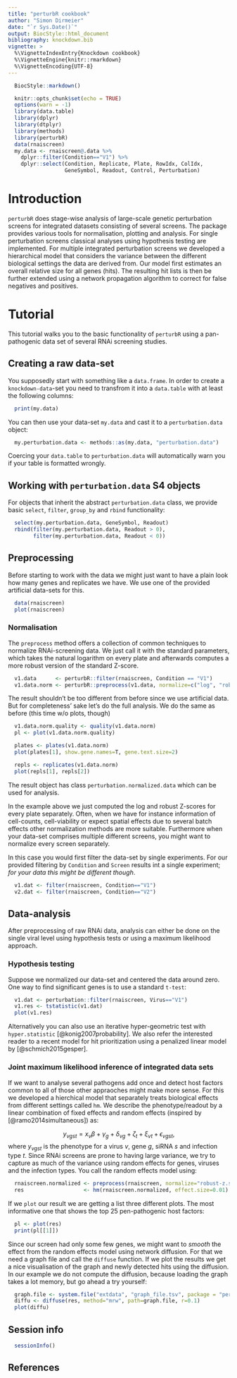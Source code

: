 ```yaml
---
title: "perturbR cookbook"
author: "Simon Dirmeier"
date: "`r Sys.Date()`"
output: BiocStyle::html_document
bibliography: knockdown.bib
vignette: >
  %\VignetteIndexEntry{Knockdown cookbook}
  %\VignetteEngine{knitr::rmarkdown}
  %\VignetteEncoding{UTF-8}
---
```

```r
  BiocStyle::markdown()
```

```r
  knitr::opts_chunk$set(echo = TRUE)
  options(warn = -1)
  library(data.table)
  library(dplyr)
  library(dtplyr)
  library(methods)
  library(perturbR)
  data(rnaiscreen)
  my.data <- rnaiscreen@.data %>%
    dplyr::filter(Condition=="V1") %>%
    dplyr::select(Condition, Replicate, Plate, RowIdx, ColIdx,
                  GeneSymbol, Readout, Control, Perturbation)
```

# Introduction

`perturbR` does stage-wise analysis of large-scale genetic perturbation screens for integrated datasets consisting of several screens. The package provides various tools for normalisation, plotting and analysis. For single perturbation screens classical analyses using hypothesis testing are implemented. For multiple integrated perturbation screens we developed a hierarchical model that considers the variance between the different biological settings the data are derived from. Our model first estimates an overall relative size for all genes (hits). The resulting hit lists is then be further extended using a network propagation algorithm to correct for false negatives and positives.

# Tutorial

This tutorial walks you to the basic functionality of `perturbR` using a pan-pathogenic data set of several RNAi screening studies.

## Creating a raw data-set

You supposedly start with something like a `data.frame`. In order to create a
`knockdown-data`-set you need to transfrom it into a `data.table` with at least
the following columns:

```r
  print(my.data)
```

You can then use your data-set `my.data` and cast it to a `perturbation.data` object:

```r
  my.perturbation.data <- methods::as(my.data, "perturbation.data")
```

Coercing your `data.table` to `perturbation.data` will automatically warn you if
your table is formatted wrongly.

## Working with `perturbation.data` S4 objects

For objects that inherit the abstract `perturbation.data` class, we provide basic
`select`, `filter`, `group_by` and `rbind` functionality:

```r
  select(my.perturbation.data, GeneSymbol, Readout)
  rbind(filter(my.perturbation.data, Readout > 0),
        filter(my.perturbation.data, Readout < 0))
```

## Preprocessing

Before starting to work with the data we might just want to have a plain look how many genes and replicates we have.
We use one of the provided artificial data-sets for this.

```r
  data(rnaiscreen)
  plot(rnaiscreen)
```

### Normalisation

The `preprocess` method offers a collection of common techniques to normalize
RNAi-screening data. We just call it with the standard parameters, which takes the natural
logarithm on every plate and afterwards computes a more robust version of the standard Z-score.

```r
  v1.data      <- perturbR::filter(rnaiscreen, Condition == "V1")
  v1.data.norm <- perturbR::preprocess(v1.data, normalize=c("log", "robust-z.score"))
```

The result shouldn't be too different from before since we use artificial data. But for completeness' sake let's do the full analysis. We do the same as
before (this time w/o plots, though)

```r
  v1.data.norm.quality <- quality(v1.data.norm)
  pl <- plot(v1.data.norm.quality)

  plates <- plates(v1.data.norm)
  plot(plates[1], show.gene.names=T, gene.text.size=2)

  repls <- replicates(v1.data.norm)
  plot(repls[1], repls[2])
```

The result object has class `perturbation.normalized.data` which can be used for analysis.

In the example above we just computed the log and robust Z-scores for every
plate separately. Often, when we have for instance information of cell-counts,
cell-viability or expect spatial effects due to several batch effects other
normalization methods are more suitable. Furthermore when your data-set
comprises multiple different screens, you might want to normalize every screen
separately.

In this case you would first filter the data-set by single experiments. For our provided
filtering by `Condition` and `Screen` results int a single experiment;
*for your data this might be different though*.

```r
  v1.dat <- filter(rnaiscreen, Condition=="V1")
  v2.dat <- filter(rnaiscreen, Condition=="V2")
```

## Data-analysis

After preprocessing of raw RNAi data, analysis can either be done on the single
viral level using hypothesis tests or using a maximum
likelihood approach.

### Hypothesis testing

Suppose we normalized our data-set and centered the data around zero. One way to find significant genes
is to use a standard `t-test`:

```r
  v1.dat <- perturbation::filter(rnaiscreen, Virus=="V1")
  v1.res <- tstatistic(v1.dat)
  plot(v1.res)
```

Alternatively you can also use an iterative hyper-geometric test with `hyper.statistic` [@konig2007probability]. We also refer the interested reader to a recent model for hit prioritization using a penalized linear model by [@schmich2015gesper].

### Joint maximum likelihood inference of integrated data sets

If we want to analyse several pathogens add once and detect host factors common to all of those other appraoches might make more sense.
For this we developed a hierchical model that separately treats biological effects from different settings called `hm`.
We describe the phenotype/readout by a linear combination of fixed effects and random effects (inspired by [@ramo2014simultaneous]) as:

$$y_{vgst} = x_v \beta + \gamma_g  + \delta_{vg} + \zeta_t + \xi_{vt} + \epsilon_{vgst},$$
where $y_{vgst}$ is the phenotype for a virus $v$, gene $g$, siRNA $s$ and infection type $t$.
Since RNAi screens are prone to having large variance, we try to capture as much of the
variance using random effects for genes, viruses and the infection types. You call the
random effects model using:

```r
  rnaiscreen.normalized <- preprocess(rnaiscreen, normalize="robust-z.score")
  res                   <- hm(rnaiscreen.normalized, effect.size=0.01)
```

If we `plot` our result we are getting a list three different plots. The most informative one that shows the top 25 pen-pathogenic host factors:

```r
  pl <- plot(res)
  print(pl[[1]])
```

Since our screen had only some few genes, we might want to *smooth* the effect from the random effects model using network diffusion. For that
we need a graph file and call the `diffuse` function. If we plot the results we get a nice visualisation of the graph and newly detected hits using
the diffusion. In our example we do not compute the diffusion, because loading the graph takes a lot memory, but go ahead a try yourself:


```r
  graph.file <- system.file("extdata", "graph_file.tsv", package = "perturbR")
  diffu <- diffuse(res, method="mrw", path=graph.file, r=0.1)
  plot(diffu)
```
## Session info

```r
  sessionInfo()
```

## References
